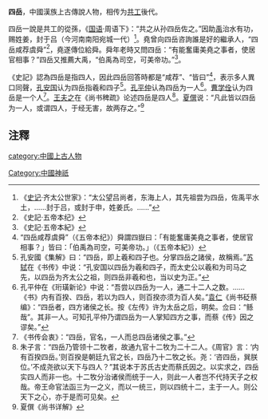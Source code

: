 {{NoteTA|zh-hant:嶽; zh-hans:岳}}
{{expand|time=2010-06-11T07:44:22+00:00}}
'''四岳'''，中國漢族上古傳說人物，相传为[[共工|共工]]後代。

四岳一說是共工的從孫，《[[國語_(書)|国语]]·周语下》：“共之从孙四岳佐之。”因助[[禹|禹]]治水有功，赐姓姜，封于吕（今河南南阳宛城一代）<ref>《[[史记|史记]]·齐太公世家》：“太公望吕尚者，东海上人，其先祖尝为四岳，佐禹平水土，......封于吕，或封于申，姓姜氏。......”</ref>。堯曾向四岳咨詢誰是好的繼承人，“四岳咸荐虞舜”<ref>《史記·五帝本纪》</ref>，堯遂傳位給舜。舜年老時又問四岳：“有能奮庸美堯之事者，使居官相事？”四岳又推薦大禹，“伯禹為司空，可美帝功。”<ref>《史記·五帝本紀》</ref>。

《史記》認為四岳是指四人，因此四岳回答時都是“咸荐”、“皆曰”<ref>“四岳咸荐虞舜”（《五帝本纪》）舜謂四嶽曰：「有能奮庸美堯之事者，使居官相事？」皆曰：「伯禹為司空，可美帝功。」（《五帝本紀》）</ref>，表示多人異口同聲，[[孔安国|孔安国]]认为四岳指羲和四子<ref>孔安國《集解》曰：“四岳，即上羲和四子也。分掌四岳之諸侯，故稱焉。”[[苏轼|苏轼]]在《书传》中说：“孔安国以四岳为羲和四子，而太史公以羲和为司马之先，以四岳为齐太公之祖，则四岳非羲和也，当以史为正。”</ref>。[[孔平仲|孔平仲]]认為四岳为一人<ref>孔平仲在《珩璜新论》中说：“吾尝以四岳为一人，通二十二人之数。……《书》内有百揆、四岳，若以为四人，则百揆亦须为百人矣。”[[袁仁|袁仁]]《尚书砭蔡编》：“四岳者，四方诸侯之长。按《左传》许为太岳之后，明矣。佥曰：“鲧哉”。其非一人。可知孔平仲乃谓四岳为一人掌知四方之事，而蔡《传》因之谬矣。”</ref>。[[曹学佺|曹学佺]]认为四岳是一个人<ref>《书传会衷》：“四岳，官名，一人而总四岳诸侯之事。”</ref>。[[王夫之|王夫之]]在《尚书稗疏》论述四岳是四人<ref>朱子言：“四岳乃管领十二牧者，故通九官十二牧为二十二人。《周官》言：‘内有百揆四岳。’则百揆是朝廷九官之长，四岳乃十二牧之长。尧：‘咨四岳，巽朕位。’不成尧欲以天下与四人？”其说本于苏氏古史而蔡氏因之。以实求之，四岳实四人而非一也。十二牧分治诸侯而统于一人，则此一人者岂不代持天子之权哉。帝王命官法函三为一之义，而以一统三，则以四统十二，主于一人。则公天下之心，亦于是而可见矣。</ref>。[[夏僎|夏僎]]说：“凡此皆以四岳为一人，或谓四人，于经无害，故两存之。”<ref>夏僎《尚书详解》</ref>

== 注釋 ==
{{reflist|2}}

[[category:中國上古人物|category:中國上古人物]]
[[Category:中國神祇|Category:中國神祇]]